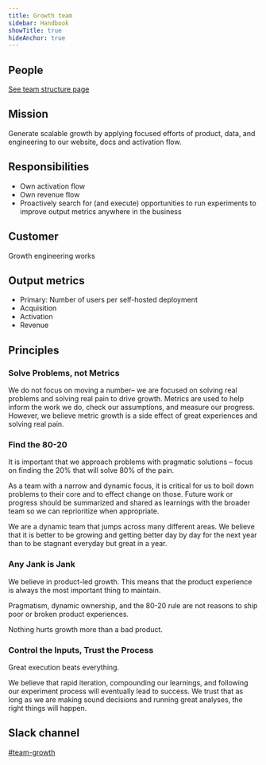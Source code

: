 ```yaml
---
title: Growth team
sidebar: Handbook
showTitle: true
hideAnchor: true
---
```


## People

[See team structure page](/handbook/people/team-structure/team-structure)

## Mission

Generate scalable growth by applying focused efforts of product, data, and engineering to our website, docs and activation flow. 

## Responsibilities

* Own activation flow
* Own revenue flow
* Proactively search for (and execute) opportunities to run experiments to improve output metrics anywhere in the business

## Customer

Growth engineering works 

## Output metrics

* Primary: Number of users per self-hosted deployment
* Acquisition
* Activation
* Revenue

## Principles

### Solve Problems, not Metrics

We do not focus on moving a number– we are focused on solving real problems and solving real pain to drive growth. Metrics are used to help inform the work we do, check our assumptions, and measure our progress. However, we believe metric growth is a side effect of great experiences and solving real pain.

### Find the 80-20

It is important that we approach problems with pragmatic solutions – focus on finding the 20% that will solve 80% of the pain. 

As a team with a narrow and dynamic focus, it is critical for us to boil down problems to their core and to effect change on those. Future work or progress should be summarized and shared as learnings with the broader team so we can reprioritize when appropriate.

We are a dynamic team that jumps across many different areas. We believe that it is better to be growing and getting better day by day for the next year than to be stagnant everyday but great in a year.

### Any Jank is Jank

We believe in product-led growth. This means that the product experience is always the most important thing to maintain. 

Pragmatism, dynamic ownership, and the 80-20 rule are not reasons to ship poor or broken product experiences. 

Nothing hurts growth more than a bad product.

### Control the Inputs, Trust the Process

Great execution beats everything. 

We believe that rapid iteration, compounding our learnings, and following our experiment process will eventually lead to success. We trust that as long as we are making sound decisions and running great analyses, the right things will happen.

## Slack channel

[#team-growth](https://posthog.slack.com/messages/team-growth)
